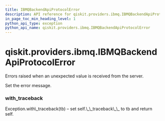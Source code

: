 ```yaml
---
title: IBMQBackendApiProtocolError
description: API reference for qiskit.providers.ibmq.IBMQBackendApiProtocolError
in_page_toc_min_heading_level: 1
python_api_type: exception
python_api_name: qiskit.providers.ibmq.IBMQBackendApiProtocolError
---
```


<span id="qiskit-providers-ibmq-ibmqbackendapiprotocolerror" />

# qiskit.providers.ibmq.IBMQBackendApiProtocolError

<Class id="qiskit.providers.ibmq.IBMQBackendApiProtocolError" isDedicatedPage={true} github="https://github.com/qiskit/qiskit-ibmq-provider/tree/stable/0.14/qiskit/providers/ibmq/exceptions.py" signature="IBMQBackendApiProtocolError(*message)" modifiers="exception">
  Errors raised when an unexpected value is received from the server.

  Set the error message.

  ### with\_traceback

  <Function id="qiskit.providers.ibmq.IBMQBackendApiProtocolError.with_traceback" signature="with_traceback()">
    Exception.with\_traceback(tb) – set self.\_\_traceback\_\_ to tb and return self.
  </Function>
</Class>

